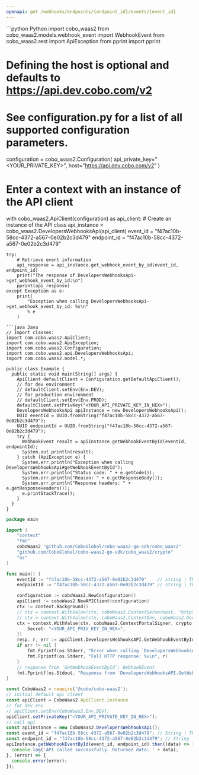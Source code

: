 ```yaml
---
openapi: get /webhooks/endpoints/{endpoint_id}/events/{event_id}
---
```


<RequestExample>
```python Python
import cobo_waas2
from cobo_waas2.models.webhook_event import WebhookEvent
from cobo_waas2.rest import ApiException
from pprint import pprint

# Defining the host is optional and defaults to https://api.dev.cobo.com/v2
# See configuration.py for a list of all supported configuration parameters.
configuration = cobo_waas2.Configuration(
    api_private_key="<YOUR_PRIVATE_KEY>", host="https://api.dev.cobo.com/v2"
)
# Enter a context with an instance of the API client
with cobo_waas2.ApiClient(configuration) as api_client:
    # Create an instance of the API class
    api_instance = cobo_waas2.DevelopersWebhooksApi(api_client)
    event_id = "f47ac10b-58cc-4372-a567-0e02b2c3d479"
    endpoint_id = "f47ac10b-58cc-4372-a567-0e02b2c3d479"

    try:
        # Retrieve event information
        api_response = api_instance.get_webhook_event_by_id(event_id, endpoint_id)
        print("The response of DevelopersWebhooksApi->get_webhook_event_by_id:\n")
        pprint(api_response)
    except Exception as e:
        print(
            "Exception when calling DevelopersWebhooksApi->get_webhook_event_by_id: %s\n"
            % e
        )

```
```java Java
// Import classes:
import com.cobo.waas2.ApiClient;
import com.cobo.waas2.ApiException;
import com.cobo.waas2.Configuration;
import com.cobo.waas2.api.DevelopersWebhooksApi;
import com.cobo.waas2.model.*;

public class Example {
  public static void main(String[] args) {
    ApiClient defaultClient = Configuration.getDefaultApiClient();
    // for dev environment
    // defaultClient.setEnv(Env.DEV);
    // for production environment
    // defaultClient.setEnv(Env.PROD);
    defaultClient.setPrivKey("<YOUR_API_PRIVATE_KEY_IN_HEX>");
    DevelopersWebhooksApi apiInstance = new DevelopersWebhooksApi();
    UUID eventId = UUID.fromString("f47ac10b-58cc-4372-a567-0e02b2c3d479");
    UUID endpointId = UUID.fromString("f47ac10b-58cc-4372-a567-0e02b2c3d479");
    try {
      WebhookEvent result = apiInstance.getWebhookEventById(eventId, endpointId);
      System.out.println(result);
    } catch (ApiException e) {
      System.err.println("Exception when calling DevelopersWebhooksApi#getWebhookEventById");
      System.err.println("Status code: " + e.getCode());
      System.err.println("Reason: " + e.getResponseBody());
      System.err.println("Response headers: " + e.getResponseHeaders());
      e.printStackTrace();
    }
  }
}

```
```go Go
package main

import (
	"context"
	"fmt"
	coboWaas2 "github.com/CoboGlobal/cobo-waas2-go-sdk/cobo_waas2"
	"github.com/CoboGlobal/cobo-waas2-go-sdk/cobo_waas2/crypto"
	"os"
)

func main() {
	eventId := "f47ac10b-58cc-4372-a567-0e02b2c3d479"    // string | The event ID. You can obtain a list of event IDs by calling [List all events](/v2/api-references/developers--webhooks/list-all-events).
	endpointId := "f47ac10b-58cc-4372-a567-0e02b2c3d479" // string | The webhook endpoint ID. You can retrieve a list of webhook endpoint IDs by calling [List webhook endpoints](/v2/api-references/developers--webhooks/list-webhook-endpoints).

	configuration := coboWaas2.NewConfiguration()
	apiClient := coboWaas2.NewAPIClient(configuration)
	ctx := context.Background()
	// ctx = context.WithValue(ctx, coboWaas2.ContextServerHost, "https://api[.xxx].cobo.com/v2")
	// ctx = context.WithValue(ctx, coboWaas2.ContextEnv, coboWaas2.DevEnv)
	ctx = context.WithValue(ctx, coboWaas2.ContextPortalSigner, crypto.Ed25519Signer{
		Secret: "<YOUR_API_PRIV_KEY_IN_HEX>",
	})
	resp, r, err := apiClient.DevelopersWebhooksAPI.GetWebhookEventById(ctx, eventId, endpointId).Execute()
	if err != nil {
		fmt.Fprintf(os.Stderr, "Error when calling `DevelopersWebhooksAPI.GetWebhookEventById``: %v\n", err)
		fmt.Fprintf(os.Stderr, "Full HTTP response: %v\n", r)
	}
	// response from `GetWebhookEventById`: WebhookEvent
	fmt.Fprintf(os.Stdout, "Response from `DevelopersWebhooksAPI.GetWebhookEventById`: %v\n", resp)
}

```
```javascript JavaScript
const CoboWaas2 = require('@cobo/cobo-waas2');
// initial default api client
const apiClient = CoboWaas2.ApiClient.instance
// for dev env
// apiClient.setEnv(CoboWaas2.Env.DEV);
apiClient.setPrivateKey("<YOUR_API_PRIVATE_KEY_IN_HEX>");
// call api
const apiInstance = new CoboWaas2.DevelopersWebhooksApi();
const event_id = "f47ac10b-58cc-4372-a567-0e02b2c3d479"; // String | The event ID. You can obtain a list of event IDs by calling [List all events](/v2/api-references/developers--webhooks/list-all-events).
const endpoint_id = "f47ac10b-58cc-4372-a567-0e02b2c3d479"; // String | The webhook endpoint ID. You can retrieve a list of webhook endpoint IDs by calling [List webhook endpoints](/v2/api-references/developers--webhooks/list-webhook-endpoints).
apiInstance.getWebhookEventById(event_id, endpoint_id).then((data) => {
  console.log('API called successfully. Returned data: ' + data);
}, (error) => {
  console.error(error);
});
```
</RequestExample>